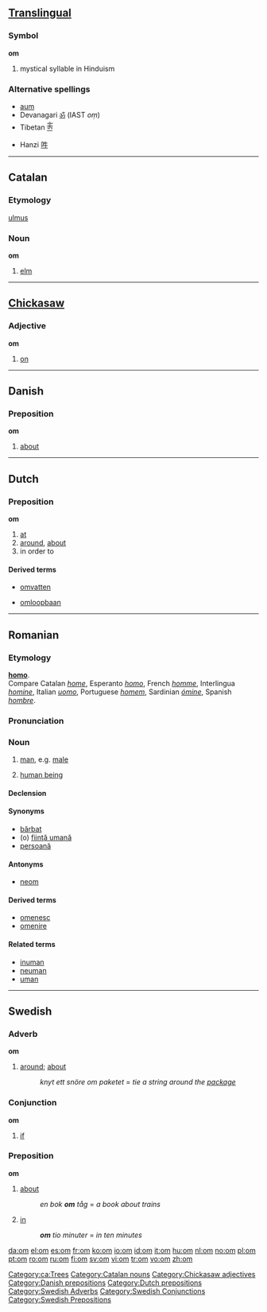 {{see|OM|-om|.om}}

==[[Translingual]]==
{{wikipedia|ॐ}}

===Symbol===
'''om'''

# mystical syllable in Hinduism

===Alternative spellings===
*[[aum]]
*Devanagari [[ॐ]] (IAST ''oṃ'')
*Tibetan [[ༀ]]
*Hanzi [[吽]]

----

==Catalan==

===Etymology===
{{L.|ca}} [[ulmus]]

===Noun===
'''om''' {{m}}

# [[elm]]

[[Category:ca:Trees]]
[[Category:Catalan nouns]]

----

==[[Chickasaw]]==

===Adjective===
'''om'''

# [[on]]

[[Category:Chickasaw adjectives]]

----

==Danish==

===Preposition===
'''om'''

# [[about]]

[[Category:Danish prepositions]]

----

==Dutch==

===Preposition===
'''om'''

# [[at]]
# [[around]], [[about]]
# in order to

====Derived terms====
<!-- verbs-->
* [[omvatten]]
<!-- other -->
* [[omloopbaan]]


[[Category:Dutch prepositions]]

----

==Romanian==

===Etymology===
{{L.|ro}} '''[[homo]]'''. 
<BR>Compare Catalan ''[[home]]'', Esperanto ''[[homo]]'', French ''[[homme]]'', Interlingua ''[[homine]]'', Italian ''[[uomo]]'', Portuguese ''[[homem]]'', Sardinian ''[[ómine]]'', Spanish ''[[hombre]]''.

===Pronunciation===
{{IPA|/om/|lang=ro}}

===Noun===
{{ro-noun|gend=m|pl=oameni}}

# [[man]], e.g. [[male]]
# {{italbrac|regardless of [[gender]]}} [[human being]]

====Declension====
{{ro-noun-m|pl=oameni|def=omul}}

{{ro-noun-voc|pl=oameni|voc=omule}}

====Synonyms====
*[[bărbat]]
*(o) [[fiinţă umană]]
*[[persoană]]

====Antonyms====
*[[neom]]

====Derived terms====
*[[omenesc]]
*[[omenire]]

====Related terms====
*[[inuman]]
*[[neuman]]
*[[uman]]

[[Category:ro:Human| ]]

----

==Swedish==

===Adverb===
'''om'''

# [[around]]; [[about]]
#: ''knyt ett snöre om paketet'' = ''tie a string around the [[package]]''

===Conjunction===
'''om'''

# [[if]]

===Preposition===
'''om'''

# [[about]]
#: ''en bok '''om''' tåg'' = ''a book about trains''
# [[in]] {{italbrac|when talking about time}}
#: '''''om''' tio minuter'' = ''in ten minutes''

[[Category:Swedish Adverbs]]
[[Category:Swedish Conjunctions]]
[[Category:Swedish Prepositions]]

[[da:om]]
[[el:om]]
[[es:om]]
[[fr:om]]
[[ko:om]]
[[io:om]]
[[id:om]]
[[it:om]]
[[hu:om]]
[[nl:om]]
[[no:om]]
[[pl:om]]
[[pt:om]]
[[ro:om]]
[[ru:om]]
[[fi:om]]
[[sv:om]]
[[vi:om]]
[[tr:om]]
[[vo:om]]
[[zh:om]]